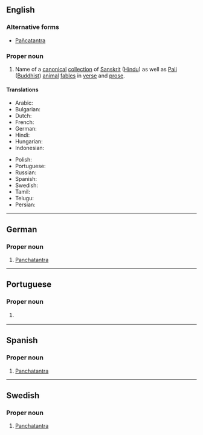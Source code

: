 {{also|Pañchatantra}}
==English==
{{wikipedia}}

===Alternative forms===
* [[Pañcatantra]]

===Proper noun===
{{en-proper noun}}

# Name of a [[canonical]] [[collection]] of [[Sanskrit]] ([[Hindu]]) as well as [[Pali]] ([[Buddhist]]) [[animal]] [[fable]]s in [[verse]] and [[prose]].

====Translations====
{{trans-top|a collection of Sanskrit and Pali animal fables in verse and prose}}
* Arabic: {{t|ar|كليلَة ودمنَة}}
* Bulgarian: {{t|bg|Панчатантра}}
* Dutch: {{t|nl|Pañcatantra}}
* French: {{t+|fr|Pañchatantra}}
* German: {{t|de|Panchatantra}}
* Hindi: {{t+|hi|पंचतंत्र}}
* Hungarian: {{t|hu|Pancsatantra}}
* Indonesian: {{t|id|Pañcatantra}}
{{trans-mid}}
* Polish: {{t|pl|Pańćatantra}}
* Portuguese: {{t|pt|Panchatantra|m}}
* Russian: {{t|ru|Панчата́нтра|f}}
* Spanish: {{t|es|Panchatantra}}
* Swedish: {{t|sv|Panchatantra}}
* Tamil: {{t|ta|பஞ்சதந்திரம்}}
* Telugu: {{t+|te|పంచతంత్రం}}
* Persian: {{t-check|fa|کلیله و دمنه}}
{{trans-bottom}}

----

==German==

===Proper noun===
{{head|de|proper noun}}

# [[#English|Panchatantra]]

----

==Portuguese==

===Proper noun===
{{pt-proper noun|m}}

# {{l|en|Panchatantra}} {{gloss|a collection of Sanskrit and Pali animal fables}}

{{topics|pt|Literature}}

----

==Spanish==

===Proper noun===
{{head|es|proper noun}}

# [[#English|Panchatantra]]

----

==Swedish==

===Proper noun===
{{head|sv|proper noun}}

# [[#English|Panchatantra]]